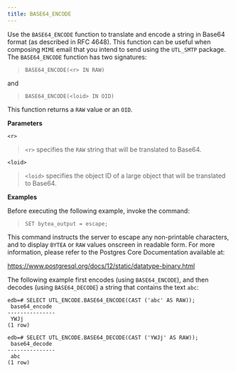 ```yaml
---
title: BASE64_ENCODE
---
```


Use the `BASE64_ENCODE` function to translate and encode a string in
Base64 format (as described in RFC 4648). This function can be useful
when composing `MIME` email that you intend to send using the `UTL_SMTP`
package. The `BASE64_ENCODE` function has two signatures:

> `BASE64_ENCODE(<r> IN RAW)`

and

> `BASE64_ENCODE(<loid> IN OID)`

This function returns a `RAW` value or an `OID`.

**Parameters**

`<r>`

> `<r>` specifies the `RAW` string that will be translated to Base64.

`<loid>`

> `<loid>` specifies the object ID of a large object that will be
> translated to Base64.

**Examples**

Before executing the following example, invoke the command:

> `SET bytea_output = escape;`

This command instructs the server to escape any non-printable
characters, and to display `BYTEA` or `RAW` values onscreen in readable
form. For more information, please refer to the Postgres Core
Documentation available at:

<https://www.postgresql.org/docs/12/static/datatype-binary.html>

The following example first encodes (using `BASE64_ENCODE`), and then
decodes (using `BASE64_DECODE`) a string that contains the text `abc`:

``` text
edb=# SELECT UTL_ENCODE.BASE64_ENCODE(CAST ('abc' AS RAW));
 base64_encode
---------------
 YWJj
(1 row)

edb=# SELECT UTL_ENCODE.BASE64_DECODE(CAST ('YWJj' AS RAW));
 base64_decode
---------------
 abc
(1 row)
```
